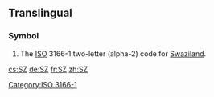 {{also|.sz}}
==Translingual==
===Symbol===
{{infl|mul|symbol}}
# The [[ISO]] 3166-1 two-letter (alpha-2) code for [[Swaziland]].

[[Category:ISO 3166-1]]

[[cs:SZ]]
[[de:SZ]]
[[fr:SZ]]
[[zh:SZ]]